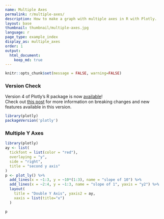 ```yaml
---
name: Multiple Axes
permalink: r/multiple-axes/
description: How to make a graph with multiple axes in R with Plotly.
layout: base
thumbnail: thumbnail/multiple-axes.jpg
language: r
page_type: example_index
display_as: multiple_axes
order: 1
output:
  html_document:
    keep_md: true
---
```


```r
knitr::opts_chunk$set(message = FALSE, warning=FALSE)
```


### Version Check

Version 4 of Plotly's R package is now [available](https://plot.ly/r/getting-started/#installation)!<br>
Check out [this post](http://moderndata.plot.ly/upgrading-to-plotly-4-0-and-above/) for more information on breaking changes and new features available in this version.
```r
library(plotly)
packageVersion('plotly')
```

### Multiple Y Axes

```r
library(plotly)
ay <- list(
  tickfont = list(color = "red"),
  overlaying = "y",
  side = "right",
  title = "second y axis"
)
p <- plot_ly() %>%
  add_lines(x = ~1:3, y = ~10*(1:3), name = "slope of 10") %>%
  add_lines(x = ~2:4, y = ~1:3, name = "slope of 1", yaxis = "y2") %>%
  layout(
    title = "Double Y Axis", yaxis2 = ay,
    xaxis = list(title="x")
  )

p
```
